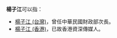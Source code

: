 '''楊子江'''可以指：
* [[楊子江_(台灣)|楊子江 (台灣)]]，曾任中華民國財政部次長。
* [[楊子江_(香港)|楊子江 (香港)]]，已故香港資深傳媒人。

{{disambig|Z子江|cat=三字杨姓人名消歧义}}